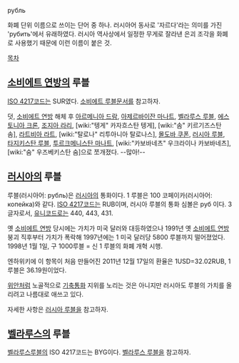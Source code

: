 рубль

화폐 단위 이름으로 쓰이는 단어 중 하나.
러시아어 동사로 '자르다'라는 의미를 가진 'рубить'에서 유래하였다. 러시아 역사상에서 일정한 무게로 잘라낸 은괴 조각을 화폐로 사용했기 때문에 이런 이름이 붙은 것.

[[목차]]

== [[소비에트 연방]]의 루블 ==
[[ISO 4217]]코드는 SUR였다. [[소비에트 루블]]문서를 참고하자.

덧, [[소비에트 연방]] 해체 후
[[아르메니아 드람]], [[아제르바이잔 마나트]], [[벨라루스 루블]], [[에스토니아 크론]], [[조지아 라리]], [wiki:"텡게" 카자흐스탄 텡게], [wiki:"솜" 키르기즈스탄 솜], [[라트비아 라트]], [wiki:"탈로나" 리투아니아 탈로나스], [[몰도바 쿠폰]], [[러시아 루블]], [[타지키스탄 루블]], [[투르크메니스탄 마나트]], [wiki:"카보바네츠" 우크라이나 카보바네츠], [wiki:"숨" 우즈베키스탄 숨]으로 쪼개졌다. --많아!--

== [[러시아]]의 루블 ==
루블(러시아어: рубль)은 [[러시아]]의 통화이다. 1 루블은 100 코페이카(러시아어: копейка)와 같다. [[ISO 4217]]코드는 RUB이며, 러시아 루블의 통화 심볼은 руб 이다. 3글자로서, [[유니코드]]로는 440, 443, 431.

옛 [[소비에트 연방]] 당시에는 가치가 미국 달러와 대등하였으나 1991년 옛 [[소비에트 연방]] 붕괴 직후부터 가치가 폭락해 1997년에는 1 미국 달러당 5800 루블까지 떨어졌었다. 
1998년 1월 1일, 구 1000루블 = 신 1 루블의 화폐 개혁 시행.

엔하위키에 이 항목이 처음 만들어진 2011년 12월 17일의 환율은 1USD=32.02RUB, 1루블은 36.19원이었다.

[[위안]]처럼 노골적으로 [[기축통화]] 지위를 노리는 것은 아니지만 러시아도 루블의 가치를 올리려고 나름대로 애쓰고 있다.

자세한 사항은 [[러시아 루블]]을 참고하자. 

== [[벨라루스]]의 루블 ==
[[벨라루스]]루블의 ISO 4217코드는 BYG이다. [[벨라루스 루블]]을 참고하자.
